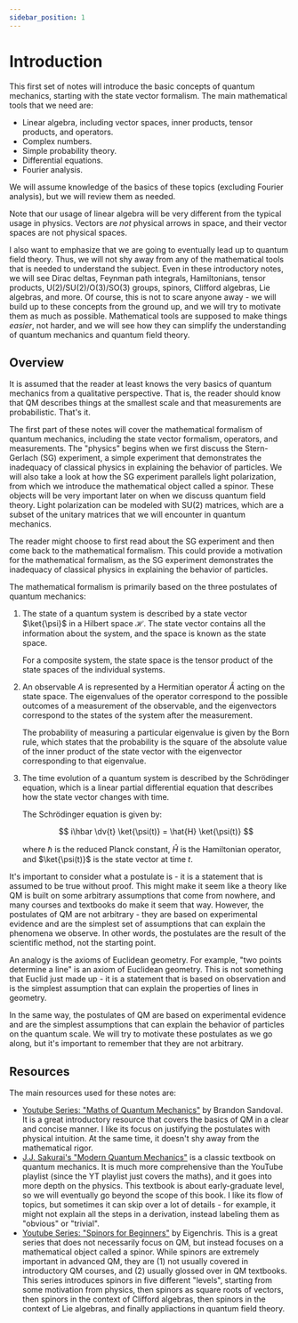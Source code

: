 ```yaml
---
sidebar_position: 1
---
```




# Introduction

This first set of notes will introduce the basic concepts of quantum mechanics, starting with the state vector formalism.
The main mathematical tools that we need are:

- Linear algebra, including vector spaces, inner products, tensor products, and operators.
- Complex numbers.
- Simple probability theory.
- Differential equations.
- Fourier analysis.

We will assume knowledge of the basics of these topics (excluding Fourier analysis), but we will review them as needed.

Note that our usage of linear algebra will be very different from the typical usage in physics.
Vectors are *not* physical arrows in space, and their vector spaces are not physical spaces.

I also want to emphasize that we are going to eventually lead up to quantum field theory.
Thus, we will not shy away from any of the mathematical tools that is needed to understand the subject.
Even in these introductory notes, we will see Dirac deltas, Feynman path integrals, Hamiltonians, tensor products, U(2)/SU(2)/O(3)/SO(3) groups, spinors, Clifford algebras, Lie algebras, and more.
Of course, this is not to scare anyone away - we will build up to these concepts from the ground up, and we will try to motivate them as much as possible.
Mathematical tools are supposed to make things *easier*, not harder, and we will see how they can simplify the understanding of quantum mechanics and quantum field theory.

## Overview

It is assumed that the reader at least knows the very basics of quantum mechanics from a qualitative perspective.
That is, the reader should know that QM describes things at the smallest scale and that measurements are probabilistic.
That's it.

The first part of these notes will cover the mathematical formalism of quantum mechanics, including the state vector formalism, operators, and measurements.
The "physics" begins when we first discuss the Stern-Gerlach (SG) experiment, a simple experiment that demonstrates the inadequacy of classical physics in explaining the behavior of particles.
We will also take a look at how the SG experiment parallels light polarization, from which we introduce the mathematical object called a spinor.
These objects will be very important later on when we discuss quantum field theory.
Light polarization can be modeled with SU(2) matrices, which are a subset of the unitary matrices that we will encounter in quantum mechanics.

The reader might choose to first read about the SG experiment and then come back to the mathematical formalism.
This could provide a motivation for the mathematical formalism, as the SG experiment demonstrates the inadequacy of classical physics in explaining the behavior of particles.

The mathematical formalism is primarily based on the three postulates of quantum mechanics:

1. The state of a quantum system is described by a state vector $\ket{\psi}$ in a Hilbert space $\mathcal{H}$. The state vector contains all the information about the system, and the space is known as the state space.

    For a composite system, the state space is the tensor product of the state spaces of the individual systems.
2. An observable $A$ is represented by a Hermitian operator $\hat{A}$ acting on the state space. The eigenvalues of the operator correspond to the possible outcomes of a measurement of the observable, and the eigenvectors correspond to the states of the system after the measurement.

    The probability of measuring a particular eigenvalue is given by the Born rule, which states that the probability is the square of the absolute value of the inner product of the state vector with the eigenvector corresponding to that eigenvalue.
3. The time evolution of a quantum system is described by the Schrödinger equation, which is a linear partial differential equation that describes how the state vector changes with time.

    The Schrödinger equation is given by:

    $$
    i\hbar \dv{t} \ket{\psi(t)} = \hat{H} \ket{\psi(t)}
    $$

    where $\hbar$ is the reduced Planck constant, $\hat{H}$ is the Hamiltonian operator, and $\ket{\psi(t)}$ is the state vector at time $t$.

It's important to consider what a postulate is - it is a statement that is assumed to be true without proof.
This might make it seem like a theory like QM is built on some arbitrary assumptions that come from nowhere, and many courses and textbooks do make it seem that way.
However, the postulates of QM are not arbitrary - they are based on experimental evidence and are the simplest set of assumptions that can explain the phenomena we observe.
In other words, the postulates are the result of the scientific method, not the starting point.

An analogy is the axioms of Euclidean geometry. For example, "two points determine a line" is an axiom of Euclidean geometry.
This is not something that Euclid just made up - it is a statement that is based on observation and is the simplest assumption that can explain the properties of lines in geometry.

In the same way, the postulates of QM are based on experimental evidence and are the simplest assumptions that can explain the behavior of particles on the quantum scale.
We will try to motivate these postulates as we go along, but it's important to remember that they are not arbitrary.

## Resources

The main resources used for these notes are:

- [Youtube Series: "Maths of Quantum Mechanics"](https://www.youtube.com/playlist?list=PL8ER5-vAoiHAWm1UcZsiauUGPlJChgNXC) by Brandon Sandoval.
    It is a great introductory resource that covers the basics of QM in a clear and concise manner.
    I like its focus on justifying the postulates with physical intuition. At the same time, it doesn't shy away from the mathematical rigor.
- [J.J. Sakurai's "Modern Quantum Mechanics"](https://www.cambridge.org/highereducation/books/modern-quantum-mechanics/DF43277E8AEDF83CC12EA62887C277DC#overview) is a classic textbook on quantum mechanics.
    It is much more comprehensive than the YouTube playlist (since the YT playlist just covers the maths), and it goes into more depth on the physics.
    This textbook is about early-graduate level, so we will eventually go beyond the scope of this book.
    I like its flow of topics, but sometimes it can skip over a lot of details - for example, it might not explain all the steps in a derivation, instead labeling them as "obvious" or "trivial".
- [Youtube Series: "Spinors for Beginners"](https://www.youtube.com/playlist?list=PLJHszsWbB6hoOo_wMb0b6T44KM_ABZtBs) by Eigenchris.
    This is a great series that does not necessarily focus on QM, but instead focuses on a mathematical object called a spinor.
    While spinors are extremely important in advanced QM, they are (1) not usually covered in introductory QM courses, and (2) usually glossed over in QM textbooks.
    This series introduces spinors in five different "levels", starting from some motivation from physics, then spinors as square roots of vectors, then spinors in the context of Clifford algebras, then spinors in the context of Lie algebras, and finally appliactions in quantum field theory.
